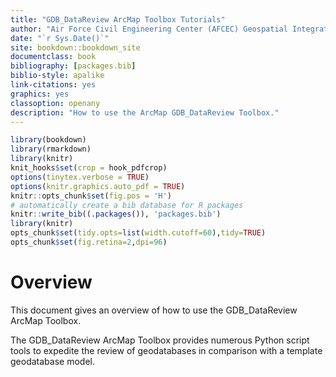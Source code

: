 ```yaml
--- 
title: "GDB_DataReview ArcMap Toolbox Tutorials"
author: "Air Force Civil Engineering Center (AFCEC) Geospatial Integration Office (GIO)"
date: "`r Sys.Date()`"
site: bookdown::bookdown_site
documentclass: book
bibliography: [packages.bib]
biblio-style: apalike
link-citations: yes
graphics: yes
classoption: openany
description: "How to use the ArcMap GDB_DataReview Toolbox."
---
```

\mainmatter

```r
library(bookdown)
library(rmarkdown)
library(knitr)
knit_hooks$set(crop = hook_pdfcrop)
options(tinytex.verbose = TRUE)
options(knitr.graphics.auto_pdf = TRUE)
knitr::opts_chunk$set(fig.pos = 'H')
# automatically create a bib database for R packages
knitr::write_bib((.packages()), 'packages.bib')
library(knitr)
opts_chunk$set(tidy.opts=list(width.cutoff=60),tidy=TRUE)
opts_chunk$set(fig.retina=2,dpi=96)
```

# Overview {#overview}

This document gives an overview of how to use the GDB_DataReview ArcMap Toolbox.

The GDB_DataReview ArcMap Toolbox provides numerous Python script tools to expedite the review of geodatabases in comparison with a template geodatabase model. 

